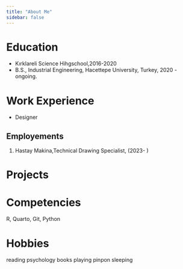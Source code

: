 ```yaml
---
title: "About Me"
sidebar: false 
---
```


# Education
- Kırklareli Science Hihgschool,2016-2020
-   B.S., Industrial Engineering, Hacettepe University, Turkey, 2020 - ongoing.

# Work Experience
- Designer

## Employements

1.  Hastay Makina,Technical Drawing Specialist, (2023- )

# Projects

# Competencies

R, Quarto, Git, Python

# Hobbies
reading psychology books
playing pinpon
sleeping
